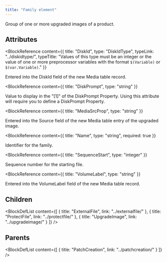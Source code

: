 ```yaml
---
title: "Family element"
---
```



Group of one or more upgraded images of a product.


## Attributes

<BlockWrapper>

  <BlockReference
    content={{
      title: "DiskId",
      type: "DiskIdType",
      typeLink: "../diskidtype/",
      typeTitle: "Values of this type must be an integer or the value of one or more preprocessor variables with the format `$(Variable)` or `$(var.Variable)`."
    }}
  >
  Entered into the DiskId field of the new Media table record.
  </BlockReference>

  <BlockReference
    content={{
      title: "DiskPrompt",
      type: "string"
    }}
  >
  Value to display in the "[1]" of the DiskPrompt Property. Using this attribute will require you to define a DiskPrompt Property.
  </BlockReference>

  <BlockReference
    content={{
      title: "MediaSrcProp",
      type: "string"
    }}
  >
  Entered into the Source field of the new Media table entry of the upgraded image.
  </BlockReference>

  <BlockReference
    content={{
      title: "Name",
      type: "string",
      required: true
    }}
  >
  Identifier for the family.
  </BlockReference>

  <BlockReference
    content={{
      title: "SequenceStart",
      type: "integer"
    }}
  >
  Sequence number for the starting file.
  </BlockReference>

  <BlockReference
    content={{
      title: "VolumeLabel",
      type: "string"
    }}
  >
  Entered into the VolumeLabel field of the new Media table record.
  </BlockReference>

</BlockWrapper>

## Children

<BlockDefList content={[
    {
      title: "ExternalFile",
      link: "../externalfile/"
    },
    {
      title: "ProtectFile",
      link: "../protectfile/"
    },
    {
      title: "UpgradeImage",
      link: "../upgradeimage/"
    }
  ]}
/>

## Parents

<BlockDefList content={[
    {
      title: "PatchCreation",
      link: "../patchcreation/"
    }
  ]}
/>